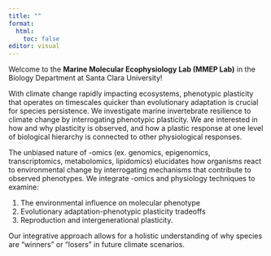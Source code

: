 ```yaml
---
title: ""
format: 
  html:
    toc: false
editor: visual
---
```


Welcome to the **Marine Molecular Ecophysiology Lab (MMEP Lab)** in the Biology Department at Santa Clara University!

With climate change rapidly impacting ecosystems, phenotypic plasticity that operates on timescales quicker than evolutionary adaptation is crucial for species persistence. We investigate marine invertebrate resilience to climate change by interrogating phenotypic plasticity. We are interested in how and why plasticity is observed, and how a plastic response at one level of biological hierarchy is connected to other physiological responses.

The unbiased nature of -omics (ex. genomics, epigenomics, transcriptomics, metabolomics, lipidomics) elucidates how organisms react to environmental change by interrogating mechanisms that contribute to observed phenotypes. We integrate -omics and physiology techniques to examine:

1.  The environmental influence on molecular phenotype
2.  Evolutionary adaptation-phenotypic plasticity tradeoffs
3.  Reproduction and intergenerational plasticity.

Our integrative approach allows for a holistic understanding of why species are “winners” or “losers” in future climate scenarios.
